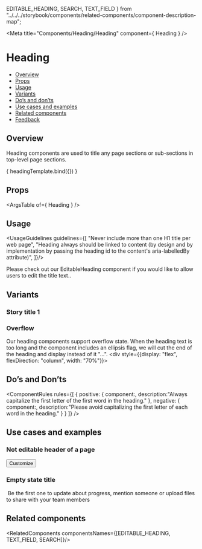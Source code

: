   EDITABLE_HEADING,
  SEARCH,
  TEXT_FIELD
} from "../../../storybook/components/related-components/component-description-map";

<Meta
  title="Components/Heading/Heading"
  component={ Heading }
/>

<!--- Component template -->


<!--- Component documentation -->

# Heading
- [Overview](#overview)
- [Props](#props)
- [Usage](#usage)
- [Variants](#variants)
- [Do’s and don’ts](#dos-and-donts)
- [Use cases and examples](#use-cases-and-examples)
- [Related components](#related-components)
- [Feedback](#feedback)

## Overview
Heading components are used to title any page sections or sub-sections in top-level page sections.

<Canvas>
  <Story name="Overview"
         args={{ value: "Hello world" }}>
    { headingTemplate.bind({}) }
  </Story>
</Canvas>

## Props
<ArgsTable of={ Heading } />

## Usage
<UsageGuidelines guidelines={[
  "Never include more than one H1 title per web page",
  "Heading always should be linked to content (by design and by implementation by passing the heading id to the content's aria-labelledBy attribute)",
]}/>

<Tip title="Not what you were looking for?">Please check out our <Link href="/?path=/docs/inputs-editableheading--overview" withoutSpacing>EditableHeading</Link> component if you would like to allow users to edit the title text..</Tip>

## Variants
### Story title 1
<Canvas>
  <Story name="Types">
    <div style={{display: "flex", flexDirection: "column" }}>
    <Heading type={Heading.types.h1} value="Hello H1" />
    <Heading type={Heading.types.h1} value="Hello H1 medium" size="medium" />
    <Heading type={Heading.types.h2} value="Hello H2" />
    <Heading type={Heading.types.h2} value="Hello H2 small" size="small" />
    <Heading type={Heading.types.h3} value="Hello H3" />
    <Heading type={Heading.types.h4} value="Suggest Edit H4" suggestEditOnHover />
    <Heading type={Heading.types.h5} value="H5 with tooltip" nonEllipsisTooltip="Click to edit" />
    </div>
  </Story>
</Canvas>

### Overflow
Our heading components support overflow state.
When the heading text is too long and the component includes an ellipsis flag, we will cut the end of the heading and display instead of it "...".
<Canvas>
  <Story name="Overflow">
    <div style={{display: "flex", flexDirection: "column", width: "70%"}}>
      <Heading
        type={Heading.types.h2}
        value="Heading without overflow heading without overflow heading without overflow"
        ellipsis={false}
        nonEllipsisTooltip="Non ellipsis tooltip"
      />
      <Heading
        type={Heading.types.h2}
        value="Heading with overflow heading with overflow heading with overflow heading with overflow heading with overflow"
        ellipsis
        nonEllipsisTooltip="Non ellipsis tooltip (this tooltip is not shown since overflow)"
      />
      <div>
        <Heading
          type={Heading.types.h2}
          value="Heading with overflow when text is longer then 2 lines heading with overflow when text is longer then 2 lines heading with overflow when text is longer then 2 lines"
          ellipsisMaxLines={2}
          nonEllipsisTooltip="Non ellipsis tooltip (this tooltip is not shown since overflow)"
        />
      </div>
    </div>
  </Story>
</Canvas>

## Do’s and Don’ts
<ComponentRules
  rules={[
    {
      positive: {
        component:<Heading value="Hello world"/>,
        description:"Always capitalize the first letter of the first word in the heading."
      },
      negative: {
        component:<Heading value="Hello World"/>,
        description:"Please avoid capitalizing the first letter of each word in the heading."
      }
    }
  ]}
/>


## Use cases and examples

### Not editable header of a page
<Canvas>
  <Story name="Not editable header of a page">
    <div style={{width: "100%"}}>
      <Heading type={Heading.types.h1} value="My Work"/>
      <Divider/>
      <div className={classes["page-header_commands"]} style={{display: "flex", alignItems: "center"}} >
        <Search wrapperClassName={classes["page-header_search"]} placeholder="Search"/>
        <Checkbox label="Hide done items" checked />
        <Button leftIcon={Custom} kind={Button.kinds.TERTIARY}>Customize</Button>
      </div>
    </div>
  </Story>
</Canvas>

### Empty state title
<Canvas>
  <Story name="Empty state title">
    <div className={classes["empty-state-container"]}>
      <img style={{width: "290px"}} src={emptyStateExample} alt="" />
      <Heading type={Heading.types.h2} value="No updates yet for this item"/>
      <span style={{width: "50%", textAlign: "center"}}>Be the first one to update about progress, mention someone or upload files to share with your team members</span>
    </div>
  </Story>
</Canvas>

## Related components
<RelatedComponents componentsNames={[EDITABLE_HEADING, TEXT_FIELD, SEARCH]}/>
